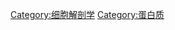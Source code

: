 {{catmore}}
{{Commons cat|Cytoskeleton}}

[[Category:细胞解剖学|Category:细胞解剖学]]
[[Category:蛋白质|Category:蛋白质]]